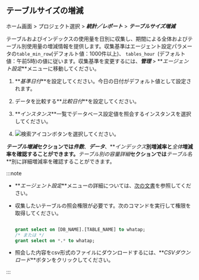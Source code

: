 ## テーブルサイズの増減

ホーム画面 > プロジェクト選択 > **_統計／レポート_** > **_テーブルサイズ増減_**

<ProdImg img='db-database-tablesize.png' alt='테이블 사이즈 증감'/>

テーブルおよびインデックスの使用量を日別に収集し、期間による全体およびテーブル別使用量の増減情報を提供します。収集基準はエージェント設定パラメータの`table_min_row`(デフォルト値：1000件以上)、 `tables_hour `(デフォルト値：午前5時)の値に従います。収集基準を変更するには、**_管理_** > **_エージェント設定_**メニューに移動してください。

1.  **_基準日付_**を設定してください。今日の日付がデフォルト値として設定されます。

2.  データを比較する**_比較日付_**を設定してください。

3.  **_インスタンス_**一覧でデータベース設定値を照会するインスタンスを選択してください。

4.  ![検索アイコン](/img/ico-btn-search.png)ボタンを選択してください。

**_テーブル増減_**セクションでは**_件数_**、**_データ_**、**_インデックス_**別増減率と**_全体_**増減率を確認することができます。**_テーブル別の容量詳細_**セクションでは**_テーブル名_**別に詳細増減率を確認することができます。 

:::note

-   **_エージェント設定_**メニューの詳細については、[次の文書](agent-settings#agent-options)を参照してください。

-   収集したいテーブルの照会権限が必要です。次のコマンドを実行して権限を取得してください。

    ```sql

    grant select on [DB_NAME].[TABLE_NAME] to whatap;
    /* または */
    grant select on *.* to whatap;

    ```

-   照会した内容をcsv形式のファイルにダウンロードするには、**_CSVダウンロード_**ボタンをクリックしてください。

:::
